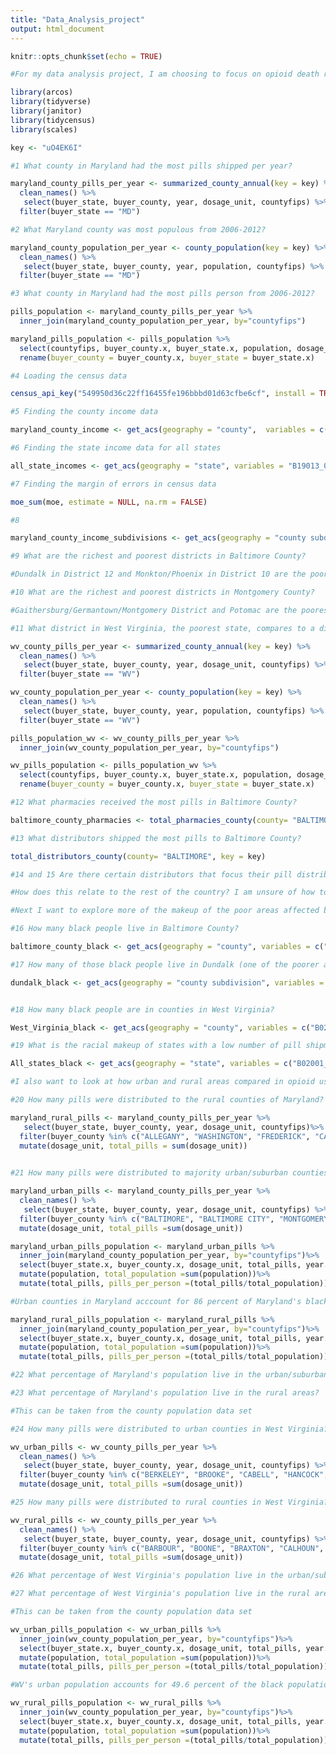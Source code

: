 ```yaml
---
title: "Data_Analysis_project"
output: html_document
---
```


```r
knitr::opts_chunk$set(echo = TRUE)
```

```r

#For my data analysis project, I am choosing to focus on opioid death rates in the State of Maryland and attempt to figure out why they are so high. We have been talking about opioid death rates as it relates to income in class and have found generally that the poorer states have the higher opioid death rates. However, Maryland is the richest state in the union by median household income. I would like to figure out what accounts for this dissonance.

```

```r

library(arcos)
library(tidyverse)
library(janitor)
library(tidycensus)
library(scales)

```

```r

key <- "uO4EK6I"

```

```r

#1 What county in Maryland had the most pills shipped per year?

maryland_county_pills_per_year <- summarized_county_annual(key = key) %>%
  clean_names() %>%
   select(buyer_state, buyer_county, year, dosage_unit, countyfips) %>%
  filter(buyer_state == "MD")

```

```r

#2 What Maryland county was most populous from 2006-2012?

maryland_county_population_per_year <- county_population(key = key) %>%
  clean_names() %>%
   select(buyer_state, buyer_county, year, population, countyfips) %>%
  filter(buyer_state == "MD")

```

```r
#3 What county in Maryland had the most pills person from 2006-2012?

pills_population <- maryland_county_pills_per_year %>%
  inner_join(maryland_county_population_per_year, by="countyfips")

```

```r

maryland_pills_population <- pills_population %>%
  select(countyfips, buyer_county.x, buyer_state.x, population, dosage_unit) %>%
  rename(buyer_county = buyer_county.x, buyer_state = buyer_state.x)


```

```r
#4 Loading the census data

census_api_key("549950d36c22ff16455fe196bbbd01d63cfbe6cf", install = TRUE, overwrite = TRUE)

```

```r

#5 Finding the county income data 

maryland_county_income <- get_acs(geography = "county",  variables = c(medincome = "B19013_001"), state = "MD", key=key)

```

```r

#6 Finding the state income data for all states 

all_state_incomes <- get_acs(geography = "state", variables = "B19013_001")

```

```r

#7 Finding the margin of errors in census data 

moe_sum(moe, estimate = NULL, na.rm = FALSE)

```

```r

#8 

maryland_county_income_subdivisions <- get_acs(geography = "county subdivision", variables = c(medincome = "B19013_001"), state = "MD", key=key)

```

```r
#9 What are the richest and poorest districts in Baltimore County?

#Dundalk in District 12 and Monkton/Phoenix in District 10 are the poorest and richest districts in Baltimore County based on median household income, according to the census data 

#10 What are the richest and poorest districts in Montgomery County?

#Gaithersburg/Germantown/Montgomery District and Potomac are the poorest and richets districts in Montogomery County based on median household income, according to the census data 

#11 What district in West Virginia, the poorest state, compares to a district in Maryland?

wv_county_pills_per_year <- summarized_county_annual(key = key) %>%
  clean_names() %>%
   select(buyer_state, buyer_county, year, dosage_unit, countyfips) %>%
  filter(buyer_state == "WV")

wv_county_population_per_year <- county_population(key = key) %>%
  clean_names() %>%
   select(buyer_state, buyer_county, year, population, countyfips) %>%
  filter(buyer_state == "WV")

pills_population_wv <- wv_county_pills_per_year %>%
  inner_join(wv_county_population_per_year, by="countyfips")

wv_pills_population <- pills_population_wv %>%
  select(countyfips, buyer_county.x, buyer_state.x, population, dosage_unit) %>%
  rename(buyer_county = buyer_county.x, buyer_state = buyer_state.x)

```

```r

#12 What pharmacies received the most pills in Baltimore County?

baltimore_county_pharmacies <- total_pharmacies_county(county= "BALTIMORE", key = key)

```

```r

#13 What distributors shipped the most pills to Baltimore County? 

total_distributors_county(county= "BALTIMORE", key = key)

```

```r

#14 and 15 Are there certain distributors that focus their pill distribution in the poorer areas of Maryland?

#How does this relate to the rest of the country? I am unsure of how to answer these two questions currently, but I would like to answer them because I believe they may yield interesting answers. 

```

```r
#Next I want to explore more of the makeup of the poor areas affected by the opioid crisis 

#16 How many black people live in Baltimore County? 

baltimore_county_black <- get_acs(geography = "county", variables = c("B02001_003"), year = 2012)

#17 How many of those black people live in Dundalk (one of the poorer areas of the county I outlined)?

dundalk_black <- get_acs(geography = "county subdivision", variables = c("B02001_003"), year = 2012, state="MD")


#18 How many black people are in counties in West Virginia?

West_Virginia_black <- get_acs(geography = "county", variables = c("B02001_003"), year = 2012, state="MD")

#19 What is the racial makeup of states with a low number of pill shipments?

All_states_black <- get_acs(geography = "state", variables = c("B02001_003"), year = 2012)

```

```r

#I also want to look at how urban and rural areas compared in opioid usage in Maryland and in the country at large

#20 How many pills were distributed to the rural counties of Maryland?

maryland_rural_pills <- maryland_county_pills_per_year %>%
   select(buyer_state, buyer_county, year, dosage_unit, countyfips)%>%
  filter(buyer_county %in% c("ALLEGANY", "WASHINGTON", "FREDERICK", "CARROLL", "HARFORD", "CECIL", "KENT", "QUEEN ANNES", "CAROLINE", "TALBOT", "DORCHESTER", "WICOMICO", "WORCESTER", "SOMERSET", "CHARLES", "CALVERT", "SAINT MARYS"))%>%
  mutate(dosage_unit, total_pills = sum(dosage_unit)) 
  

#21 How many pills were distributed to majority urban/suburban counties in Maryland?

maryland_urban_pills <- maryland_county_pills_per_year %>%
  clean_names() %>%
   select(buyer_state, buyer_county, year, dosage_unit, countyfips) %>%
  filter(buyer_county %in% c("BALTIMORE", "BALTIMORE CITY", "MONTGOMERY", "HOWARD", "ANNE ARUNDEL", "PRINCE GEORGES"))%>%
  mutate(dosage_unit, total_pills =sum(dosage_unit))

```

```r
maryland_urban_pills_population <- maryland_urban_pills %>%
  inner_join(maryland_county_population_per_year, by="countyfips")%>%
  select(buyer_state.x, buyer_county.x, dosage_unit, total_pills, year.y, population) %>%
  mutate(population, total_population =sum(population))%>%
  mutate(total_pills, pills_per_person =(total_pills/total_population))

#Urban counties in Maryland acccount for 86 percent of Maryland's black population

```

```r

maryland_rural_pills_population <- maryland_rural_pills %>%
  inner_join(maryland_county_population_per_year, by="countyfips")%>%
  select(buyer_state.x, buyer_county.x, dosage_unit, total_pills, year.y, population) %>%
  mutate(population, total_population =sum(population))%>%
  mutate(total_pills, pills_per_person =(total_pills/total_population))

```

```r

#22 What percentage of Maryland's population live in the urban/suburban areas?

#23 What percentage of Maryland's population live in the rural areas?

#This can be taken from the county population data set 

```

```r

#24 How many pills were distributed to urban counties in West Virginia?

wv_urban_pills <- wv_county_pills_per_year %>%
  clean_names() %>%
   select(buyer_state, buyer_county, year, dosage_unit, countyfips) %>%
  filter(buyer_county %in% c("BERKELEY", "BROOKE", "CABELL", "HANCOCK", "JEFFERSON", "KANAWHA", "MARSHALL", "MINERAL", "OHIO", "PUTNAM", "WAYNE", "WOOD"))%>%
  mutate(dosage_unit, total_pills =sum(dosage_unit))

#25 How many pills were distributed to rural counties in West Virginia?

wv_rural_pills <- wv_county_pills_per_year %>%
  clean_names() %>%
   select(buyer_state, buyer_county, year, dosage_unit, countyfips) %>%
  filter(buyer_county %in% c("BARBOUR", "BOONE", "BRAXTON", "CALHOUN", "CLAY", "DODDRIDGE", "FAYETTE", "GILMER", "GRANT", "GREENBRIER", "HAMPSHIRE", "HARDY", "HARRISON", "JACKSON", "LEWIS", "LINCOLN", "LOGAN", "MARION", "MASON", "MCDOWELL", "MERCER", "MINGO", "MONONGALIA", "MONROE", "MORGAN", "NICHOLAS", "PENDLETON", "PLEASANTS", "POCAHONTAS", "PRESTON", "RALEIGH", "RANDOLPH", "RITCHIE", "ROANE", "SUMMERS", "TAYLOR", "TUCKER", "TYLER", "UPSHUR", "WEBSTER", "WETZEL", "WIRT", "WYOMING"))%>%
  mutate(dosage_unit, total_pills =sum(dosage_unit))

#26 What percentage of West Virginia's population live in the urban/suburban areas?

#27 What percentage of West Virginia's population live in the rural areas?

#This can be taken from the county population data set 

```

```r

wv_urban_pills_population <- wv_urban_pills %>%
  inner_join(wv_county_population_per_year, by="countyfips")%>%
  select(buyer_state.x, buyer_county.x, dosage_unit, total_pills, year.y, population) %>%
  mutate(population, total_population =sum(population))%>%
  mutate(total_pills, pills_per_person =(total_pills/total_population))

#WV's urban population accounts for 49.6 percent of the black population in the state. 

```

```r
wv_rural_pills_population <- wv_rural_pills %>%
  inner_join(wv_county_population_per_year, by="countyfips")%>%
  select(buyer_state.x, buyer_county.x, dosage_unit, total_pills, year.y, population) %>%
  mutate(population, total_population =sum(population))%>%
  mutate(total_pills, pills_per_person =(total_pills/total_population))

```